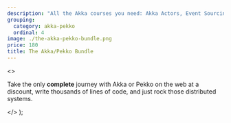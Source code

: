 ```yaml
---
description: "All the Akka courses you need: Akka Actors, Event Sourcing, Akka Streams, microservices, clustering, from noob to master."
grouping:
  category: akka-pekko
  ordinal: 4
image: ./the-akka-pekko-bundle.png
price: 180
title: The Akka/Pekko Bundle
---
```


  <>
    <p>
      Take the only <strong>complete</strong> journey with Akka or Pekko on the
      web at a discount, write thousands of lines of code, and just rock those
      distributed systems.
    </p>
  </>
);
